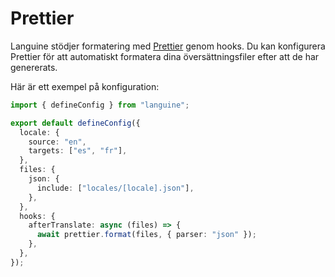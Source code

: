 # Prettier

Languine stödjer formatering med [Prettier](https://prettier.io/) genom hooks. Du kan konfigurera Prettier för att automatiskt formatera dina översättningsfiler efter att de har genererats.

Här är ett exempel på konfiguration:

```typescript title="languine.config.ts"
import { defineConfig } from "languine";

export default defineConfig({
  locale: {
    source: "en",
    targets: ["es", "fr"],
  },
  files: {
    json: {
      include: ["locales/[locale].json"],
    },
  },
  hooks: {
    afterTranslate: async (files) => {
      await prettier.format(files, { parser: "json" });
    },
  },
});
```